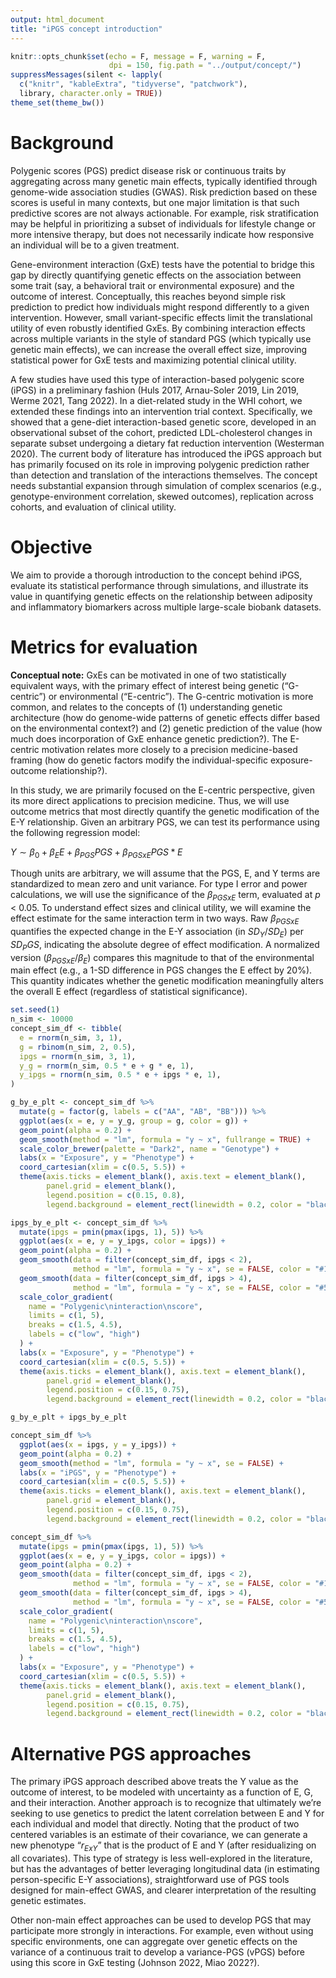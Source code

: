 ```yaml
---
output: html_document
title: "iPGS concept introduction"
---
```


```r
knitr::opts_chunk$set(echo = F, message = F, warning = F, 
                      dpi = 150, fig.path = "../output/concept/")
suppressMessages(silent <- lapply(
  c("knitr", "kableExtra", "tidyverse", "patchwork"), 
  library, character.only = TRUE))
theme_set(theme_bw())
```

# Background

Polygenic scores (PGS) predict disease risk or continuous traits by aggregating across many genetic main effects, typically identified through genome-wide association studies (GWAS). Risk prediction based on these scores is useful in many contexts, but one major limitation is that such predictive scores are not always actionable. For example, risk stratification may be helpful in prioritizing a subset of individuals for lifestyle change or more intensive therapy, but does not necessarily indicate how responsive an individual will be to a given treatment.

Gene-environment interaction (GxE) tests have the potential to bridge this gap by directly quantifying genetic effects on the association between some trait (say, a behavioral trait or environmental exposure) and the outcome of interest. Conceptually, this reaches beyond simple risk prediction to predict how individuals might respond differently to a given intervention. However, small variant-specific effects limit the translational utility of even robustly identified GxEs. By combining interaction effects across multiple variants in the style of standard PGS (which typically use genetic main effects), we can increase the overall effect size, improving statistical power for GxE tests and maximizing potential clinical utility.

A few studies have used this type of interaction-based polygenic score (iPGS) in a preliminary fashion (Huls 2017, Arnau-Soler 2019, Lin 2019, Werme 2021, Tang 2022). In a diet-related study in the WHI cohort, we extended these findings into an intervention trial context. Specifically, we showed that a gene-diet interaction-based genetic score, developed in an observational subset of the cohort, predicted LDL-cholesterol changes in separate subset undergoing a dietary fat reduction intervention (Westerman 2020). The current body of literature has introduced the iPGS approach but has primarily focused on its role in improving polygenic prediction rather than detection and translation of the interactions themselves. The concept needs substantial expansion through simulation of complex scenarios (e.g., genotype-environment correlation, skewed outcomes), replication across cohorts, and evaluation of clinical utility.

# Objective

We aim to provide a thorough introduction to the concept behind iPGS, evaluate its statistical performance through simulations, and illustrate its value in quantifying genetic effects on the relationship between adiposity and inflammatory biomarkers across multiple large-scale biobank datasets.

# Metrics for evaluation

**Conceptual note:** GxEs can be motivated in one of two statistically equivalent ways, with the primary effect of interest being genetic ("G-centric") or environmental ("E-centric"). The G-centric motivation is more common, and relates to the concepts of (1) understanding genetic architecture (how do genome-wide patterns of genetic effects differ based on the environmental context?) and (2) genetic prediction of the value (how much does incorporation of GxE enhance genetic prediction?). The E-centric motivation relates more closely to a precision medicine-based framing (how do genetic factors modify the individual-specific exposure-outcome relationship?). 

In this study, we are primarily focused on the E-centric perspective, given its more direct applications to precision medicine. Thus, we will use outcome metrics that most directly quantify the genetic modification of the E-Y relationship. Given an arbitrary PGS, we can test its performance using the following regression model:

$Y \sim \beta_0 + \beta_EE + \beta_{PGS}PGS + \beta_{PGSxE}PGS*E$

Though units are arbitrary, we will assume that the PGS, E, and Y terms are standardized to mean zero and unit variance. For type I error and power calculations, we will use the significance of the $\beta_{PGSxE}$ term, evaluated at *p* < 0.05. To understand effect sizes and clinical utility, we will examine the effect estimate for the same interaction term in two ways. Raw $\beta_{PGSxE}$ quantifies the expected change in the E-Y association (in $SD_Y / SD_E$) per $SD_PGS$, indicating the absolute degree of effect modification. A normalized version ($\beta_{PGSxE} / \beta_E$) compares this magnitude to that of the environmental main effect (e.g., a 1-SD difference in PGS changes the E effect by 20%). This quantity indicates whether the genetic modification meaningfully alters the overall E effect (regardless of statistical significance).

```r
set.seed(1)
n_sim <- 10000
concept_sim_df <- tibble(
  e = rnorm(n_sim, 3, 1),
  g = rbinom(n_sim, 2, 0.5),
  ipgs = rnorm(n_sim, 3, 1),
  y_g = rnorm(n_sim, 0.5 * e + g * e, 1),
  y_ipgs = rnorm(n_sim, 0.5 * e + ipgs * e, 1),
)

g_by_e_plt <- concept_sim_df %>%
  mutate(g = factor(g, labels = c("AA", "AB", "BB"))) %>%
  ggplot(aes(x = e, y = y_g, group = g, color = g)) +
  geom_point(alpha = 0.2) +
  geom_smooth(method = "lm", formula = "y ~ x", fullrange = TRUE) +
  scale_color_brewer(palette = "Dark2", name = "Genotype") +
  labs(x = "Exposure", y = "Phenotype") +
  coord_cartesian(xlim = c(0.5, 5.5)) +
  theme(axis.ticks = element_blank(), axis.text = element_blank(),
        panel.grid = element_blank(),
        legend.position = c(0.15, 0.8), 
        legend.background = element_rect(linewidth = 0.2, color = "black"))

ipgs_by_e_plt <- concept_sim_df %>%
  mutate(ipgs = pmin(pmax(ipgs, 1), 5)) %>%
  ggplot(aes(x = e, y = y_ipgs, color = ipgs)) +
  geom_point(alpha = 0.2) +
  geom_smooth(data = filter(concept_sim_df, ipgs < 2),
              method = "lm", formula = "y ~ x", se = FALSE, color = "#132B43") +
  geom_smooth(data = filter(concept_sim_df, ipgs > 4),
              method = "lm", formula = "y ~ x", se = FALSE, color = "#56B1F7") +
  scale_color_gradient(
    name = "Polygenic\ninteraction\nscore",
    limits = c(1, 5),
    breaks = c(1.5, 4.5),
    labels = c("low", "high")
  ) +
  labs(x = "Exposure", y = "Phenotype") +
  coord_cartesian(xlim = c(0.5, 5.5)) +
  theme(axis.ticks = element_blank(), axis.text = element_blank(),
        panel.grid = element_blank(),
        legend.position = c(0.15, 0.75), 
        legend.background = element_rect(linewidth = 0.2, color = "black"))

g_by_e_plt + ipgs_by_e_plt
```
```r
concept_sim_df %>%
  ggplot(aes(x = ipgs, y = y_ipgs)) +
  geom_point(alpha = 0.2) +
  geom_smooth(method = "lm", formula = "y ~ x", se = FALSE) +
  labs(x = "iPGS", y = "Phenotype") +
  coord_cartesian(xlim = c(0.5, 5.5)) +
  theme(axis.ticks = element_blank(), axis.text = element_blank(),
        panel.grid = element_blank(),
        legend.position = c(0.15, 0.75), 
        legend.background = element_rect(linewidth = 0.2, color = "black"))

concept_sim_df %>%
  mutate(ipgs = pmin(pmax(ipgs, 1), 5)) %>%
  ggplot(aes(x = e, y = y_ipgs, color = ipgs)) +
  geom_point(alpha = 0.2) +
  geom_smooth(data = filter(concept_sim_df, ipgs < 2),
              method = "lm", formula = "y ~ x", se = FALSE, color = "#132B43") +
  geom_smooth(data = filter(concept_sim_df, ipgs > 4),
              method = "lm", formula = "y ~ x", se = FALSE, color = "#56B1F7") +
  scale_color_gradient(
    name = "Polygenic\ninteraction\nscore",
    limits = c(1, 5),
    breaks = c(1.5, 4.5),
    labels = c("low", "high")
  ) +
  labs(x = "Exposure", y = "Phenotype") +
  coord_cartesian(xlim = c(0.5, 5.5)) +
  theme(axis.ticks = element_blank(), axis.text = element_blank(),
        panel.grid = element_blank(),
        legend.position = c(0.15, 0.75), 
        legend.background = element_rect(linewidth = 0.2, color = "black"))
```


# Alternative PGS approaches

The primary iPGS approach described above treats the Y value as the outcome of interest, to be modeled with uncertainty as a function of E, G, and their interaction. Another approach is to recognize that ultimately we're seeking to use genetics to predict the latent correlation between E and Y for each individual and model that directly. Noting that the product of two centered variables is an estimate of their covariance, we can generate a new phenotype "$r_{ExY}$" that is the product of E and Y (after residualizing on all covariates). This type of strategy is less well-explored in the literature, but has the advantages of better leveraging longitudinal data (in estimating person-specific E-Y associations), straightforward use of PGS tools designed for main-effect GWAS, and clearer interpretation of the resulting genetic estimates.

Other non-main effect approaches can be used to develop PGS that may participate more strongly in interactions. For example, even without using specific environments, one can aggregate over genetic effects on the variance of a continuous trait to develop a variance-PGS (vPGS) before using this score in GxE testing (Johnson 2022, Miao 2022?).
